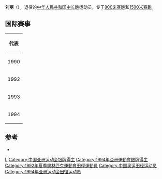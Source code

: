 {{Infobox sportsperson
| honorific_prefix          = 
| name                      = 劉麗
| honorific_suffix          = 
| image                     = 
| image_size                = 
| alt                       = 
| caption                   = 
| headercolor               = 
| textcolor                 = 
| real_name                 = 
| native_name               = 
| native_name_lang          = 
| romanizedname             = 
| english_name              = 
| birth_name                = 
| nickname                  = 
| nationality               = 
| national_team             = 
| ethnicity                 = 
| hometown                  = 
| citizenship               = 
| birth_date                = {{Birth date and age|year=1971|month=3|day=12}}
| birth_place               = 
| death_date                = 
| death_place               = 
| resting_place             = 
| resting_place_coordinates = 
| monuments                 = 
| residence                 = 
| education                 = 
| alma_mater                = 
| occupation                = 
| years_active              = 1990 - 1994
| employer                  = 
| agent                     = 
| height                    = 
| weight                    = 
| spouse                    = 
| life_partner              = 
| other_interests           = 
| website                   = 
| module                    = 
| country                   = 
| sport                     = 田徑
| position                  = 
| shoots                    = 
| catches                   = 
| disability                = 
| disability_class          = 
| weight_class              = 
| weight_class_type         = 
| rank                      = 
| event                     = 中長跑
| event_type                = 
| universityteam            = 
| collegeteam               = 
| league                    = 
| league_type               = 
| club                      = 
| team                      = 
| turnedpro                 = 
| turnedpro_type            = 
| partner                   = 
| former_partner            = 
| coach                     = 
| retired                   = 
| coaching                  = 
| module2                   = 
| worlds                    = 
{{ubl
|'''1990年世界青年田徑錦標賽'''：800公尺第1名
|'''1990年世界青年田徑錦標賽'''：1500公尺第5名
|'''1992年IAAF世界越野錦標賽（Long Race）'''：第49名
|'''1993年世界田徑錦標賽'''：800公尺第6名
}}
| regionals                 = 
{{ubl
|'''1990年亞洲青年田徑錦標賽'''：800公尺第一名
|'''1993年亞洲田徑錦標賽'''：800公尺第一名
|'''1994年亞洲運動會'''：800公尺第二名
}}
| nationals                 = 
{{ubl
|'''1992年中國全國田徑錦標賽女子組'''：1500公尺第二名
|'''1993年中國全國運動會女子組'''：800公尺第三名
}}
| olympics                  = 
{{ubl
|'''1992年夏季奧林匹克運動會'''：1500公尺第五名
}}
| paralympics               = 
| commonwealth              = 
| highestranking            = 
| pb                        = 
{{ubl
 |'''800公尺'''：1分58.96秒 （1993年）
 |'''1500公尺'''：3分59.34秒 （1993年）
}}
| medaltemplates            = 
{{MedalCountry |{{CHN-1949}}}}
{{MedalSport |女子田徑}}
{{MedalCompetition|亞洲青年田徑錦標賽}}
{{MedalGold  |1990年中國北京市|800公尺}}
{{MedalCompetition|世界青年田徑錦標賽}}
{{MedalGold  |1990年保加利亞普羅夫迪夫|800公尺}}
{{MedalCompetition|亞洲田徑錦標賽}}
{{MedalGold  |1993年菲律賓馬尼拉|800公尺}}
{{MedalCompetition|亞洲運動會}}
{{MedalSilver |1994年日本廣島縣|800公尺}}
| show-medals               = 
| medaltemplates-title      = 
| module3                   = 
| updated                   = 2017年5月16日
}}
'''刘丽'''（{{bd|1971年|3月12日|catIdx=L}}），退役的[[中华人民共和国|中华人民共和国]][[中长跑|中长跑]]运动员，专于[[800米赛跑|800米赛跑]]和[[1500米赛跑|1500米赛跑]]。

== 国际赛事 ==
{| {{AchievementTable|Event=yes}}
|-
!colspan="6"|代表{{CHN}}
|-
|rowspan=2|1990
|rowspan=2|[[1990年世界青年田径锦标赛|世界青年锦标赛]]
|rowspan=2|[[保加利亚|保加利亚]][[普罗夫迪夫|普罗夫迪夫]]
|bgcolor=gold|第1名
|800m
|[[1990年世界青年田径锦标赛–女子800米|2:03.95]]
|-
|第5名
|1500m
|[[1990年世界青年田径锦标赛–女子1500米|4:17.81]]
|-
|1992
|[[1992年夏季奥林匹克运动会田径比赛|奥林匹克运动会]]
|西班牙[[巴塞罗那|巴塞罗那]]
|第5名
|[[1992年夏季奥林匹克运动会田径比赛-女子1500米|1500 m]]
|4:00.20
|-
|rowspan=2|1993
|[[1993年世界田径锦标赛|世界锦标赛]]
|[[德国|德国]][[斯图加特|斯图加特]]
|第6名
|[[1993年世界田径锦标赛-女子800米|800 m]]
|2:04.45 
|-
|[[1993年亚洲田径锦标赛|亚洲锦标赛]] 
|[[菲律宾|菲律宾]][[马尼拉|马尼拉]]
|bgcolor=gold | 第1名
|800 m
|2:04.18
|-
|1994
|[[1994年亚洲运动会田径比赛|亚洲运动会]] 
|[[日本|日本]][[广岛|广岛]]
|bgcolor="silver"| 第2名
|800 m
|2:00.66
|}

== 参考 ==
*{{iaaf name|id=63254}}

{{authority control}}

{{DEFAULTSORT:L}}
[[Category:刘姓|L]]
[[Category:中国亚洲运动会银牌得主|Category:中国亚洲运动会银牌得主]]
[[Category:1994年亞洲運動會銀牌得主|Category:1994年亞洲運動會銀牌得主]]
[[Category:1992年夏季奧林匹克運動會田徑運動員|Category:1992年夏季奧林匹克運動會田徑運動員]]
[[Category:中国奥运田径运动员|Category:中国奥运田径运动员]]
[[Category:1994年亚洲运动会田径运动员|Category:1994年亚洲运动会田径运动员]]